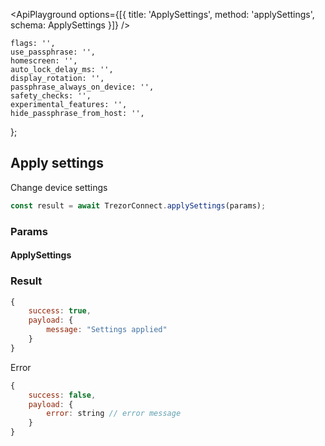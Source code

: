 

<ApiPlayground
    options={[{ title: 'ApplySettings', method: 'applySettings', schema: ApplySettings }]}
/>

    flags: '',
    use_passphrase: '',
    homescreen: '',
    auto_lock_delay_ms: '',
    display_rotation: '',
    passphrase_always_on_device: '',
    safety_checks: '',
    experimental_features: '',
    hide_passphrase_from_host: '',
};

## Apply settings

Change device settings

```javascript
const result = await TrezorConnect.applySettings(params);
```

### Params

<CommonParamsLink />

#### ApplySettings

<ParamsTable schema={ApplySettings} descriptions={paramDescriptions} />

### Result

```javascript
{
    success: true,
    payload: {
        message: "Settings applied"
    }
}

```

Error

```javascript
{
    success: false,
    payload: {
        error: string // error message
    }
}
```
